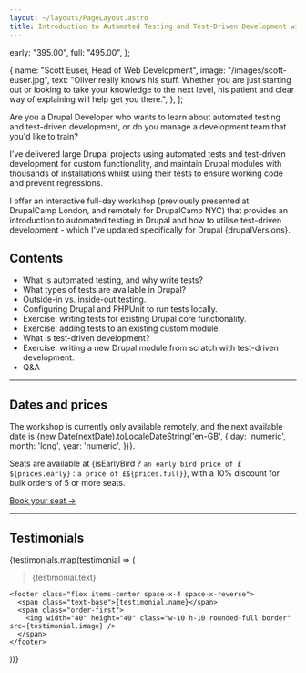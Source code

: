 ```yaml
---
layout: ~/layouts/PageLayout.astro
title: Introduction to Automated Testing and Test-Driven Development with Drupal
---
```



  early: "395.00",
  full: "495.00",
};



  {
    name: "Scott Euser, Head of Web Development",
    image: "/images/scott-euser.jpg",
    text: "Oliver really knows his stuff. Whether you are just starting out or looking to take your knowledge to the next level, his patient and clear way of explaining will help get you there.",
  },
];

Are you a Drupal Developer who wants to learn about automated testing and test-driven development, or do you manage a development team that you'd like to train?

I've delivered large Drupal projects using automated tests and test-driven development for custom functionality, and maintain Drupal modules with thousands of installations whilst using their tests to ensure working code and prevent regressions.

I offer an interactive full-day workshop (previously presented at DrupalCamp London, and remotely for DrupalCamp NYC) that provides an introduction to automated testing in Drupal and how to utilise test-driven development - which I've updated specifically for Drupal {drupalVersions}.

## Contents

- What is automated testing, and why write tests?
- What types of tests are available in Drupal?
- Outside-in vs. inside-out testing.
- Configuring Drupal and PHPUnit to run tests locally.
- Exercise: writing tests for existing Drupal core functionality.
- Exercise: adding tests to an existing custom module.
- What is test-driven development?
- Exercise: writing a new Drupal module from scratch with test-driven development.
- Q&A

<hr />

## Dates and prices

The workshop is currently only available remotely, and the next available date is <span class="font-bold">{new Date(nextDate).toLocaleDateString('en-GB', { day: 'numeric', month: 'long', year: 'numeric', })}</span>.

Seats are available at <span class="font-bold">{isEarlyBird ? `an early bird price of £${prices.early}` : `a price of £${prices.full}`}</span>, with a 10% discount for bulk orders of 5 or more seats.

<div class="mt-6">
  <a
    class="inline-flex items-center py-3 px-6 text-base font-medium text-white no-underline rounded-md duration-200 ease-in-out hover:bg-white focus:bg-white bg-blue-primary transition-color hover:text-blue-primary focus:text-blue-primary"
    href="https://buy.stripe.com/6oE3cW4Su7DA1t6144"
  >
    Book your seat &rarr;
  </a>
</div>

<hr />

## Testimonials

{testimonials.map(testimonial => (

  <div>
    <blockquote class="mt-4">
      {testimonial.text}
    </blockquote>

    <footer class="flex items-center space-x-4 space-x-reverse">
      <span class="text-base">{testimonial.name}</span>
      <span class="order-first">
        <img width="40" height="40" class="w-10 h-10 rounded-full border" src={testimonial.image} />
      </span>
    </footer>

  </div>
))}
